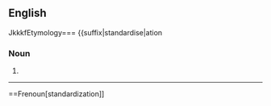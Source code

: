 ==English==

JkkkfEtymology===
{{suffix|standardise|ation

===Noun===
{{en-noun}}

# {{standard spelling of|standardization|from=British spelling|lang=en}}

----

==Frenoun[standardization]]
